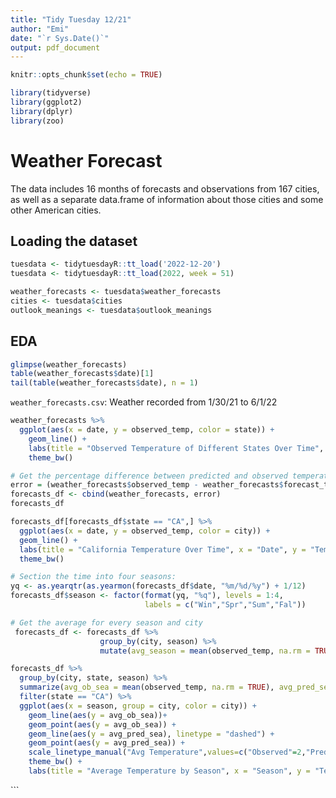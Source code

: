 ```yaml
---
title: "Tidy Tuesday 12/21"
author: "Emi"
date: "`r Sys.Date()`"
output: pdf_document
---
```


```r
knitr::opts_chunk$set(echo = TRUE)
```

```r
library(tidyverse)
library(ggplot2)
library(dplyr)
library(zoo)
```

# Weather Forecast

The data includes 16 months of forecasts and observations from 167 cities, as well as a separate data.frame of information about those cities and some other American cities.

## Loading the dataset

```r
tuesdata <- tidytuesdayR::tt_load('2022-12-20')
tuesdata <- tidytuesdayR::tt_load(2022, week = 51)

weather_forecasts <- tuesdata$weather_forecasts
cities <- tuesdata$cities
outlook_meanings <- tuesdata$outlook_meanings
```

## EDA

```r
glimpse(weather_forecasts)
table(weather_forecasts$date)[1]
tail(table(weather_forecasts$date), n = 1)
```

`weather_forecasts.csv`: Weather recorded from 1/30/21 to 6/1/22

```r
weather_forecasts %>% 
  ggplot(aes(x = date, y = observed_temp, color = state)) + 
    geom_line() +
    labs(title = "Observed Temperature of Different States Over Time", x = "Time", y = "Temperature") +
    theme_bw()

```

```r
# Get the percentage difference between predicted and observed temperature
error = (weather_forecasts$observed_temp - weather_forecasts$forecast_temp)^2
forecasts_df <- cbind(weather_forecasts, error)
forecasts_df 
```

```r
forecasts_df[forecasts_df$state == "CA",] %>% 
  ggplot(aes(x = date, y = observed_temp, color = city)) + 
  geom_line() +
  labs(title = "California Temperature Over Time", x = "Date", y = "Temperature") +
  theme_bw()
```

```r
# Section the time into four seasons: 
yq <- as.yearqtr(as.yearmon(forecasts_df$date, "%m/%d/%y") + 1/12)
forecasts_df$season <- factor(format(yq, "%q"), levels = 1:4,
                              labels = c("Win","Spr","Sum","Fal"))
```

```r
# Get the average for every season and city
 forecasts_df <- forecasts_df %>% 
                    group_by(city, season) %>% 
                    mutate(avg_season = mean(observed_temp, na.rm = TRUE))
```

```r
forecasts_df %>% 
  group_by(city, state, season) %>% 
  summarize(avg_ob_sea = mean(observed_temp, na.rm = TRUE), avg_pred_sea = mean(forecast_temp, na.rm = TRUE)) %>% 
  filter(state == "CA") %>% 
  ggplot(aes(x = season, group = city, color = city)) +
    geom_line(aes(y = avg_ob_sea))+
    geom_point(aes(y = avg_ob_sea)) +
    geom_line(aes(y = avg_pred_sea), linetype = "dashed") + 
    geom_point(aes(y = avg_pred_sea)) +
    scale_linetype_manual("Avg Temperature",values=c("Observed"=2,"Predicted"=1)) +
    theme_bw() +
    labs(title = "Average Temperature by Season", x = "Season", y = "Temperature", color = "City", caption = "Dashed line represents predicted temperature and solid line represents observed temperature")
```
```


